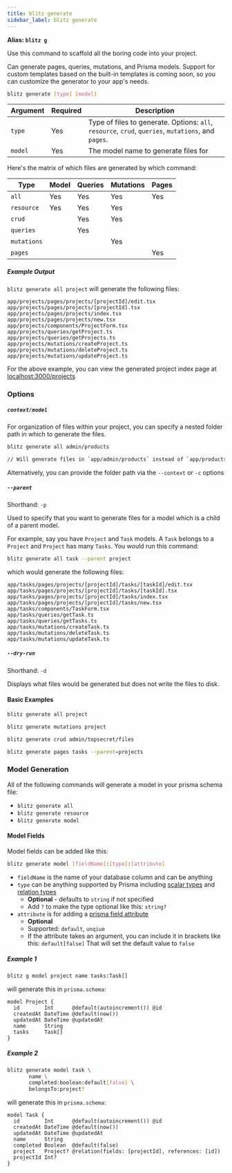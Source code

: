 ```yaml
---
title: blitz generate
sidebar_label: blitz generate
---
```


**Alias: `blitz g`**

Use this command to scaffold all the boring code into your project.

Can generate pages, queries, mutations, and Prisma models. Support for custom templates based on the built-in templates is coming soon, so you can customize the generator to your app's needs.

```bash
blitz generate [type] [model]
```

| Argument | Required | Description                                                                                         |
| -------- | -------- | --------------------------------------------------------------------------------------------------- |
| `type`   | Yes      | Type of files to generate. Options: `all`, `resource`, `crud`, `queries`, `mutations`, and `pages`. |
| `model`  | Yes      | The model name to generate files for                                                                |

Here's the matrix of which files are generated by which command:

| Type        | Model | Queries | Mutations | Pages |
| ----------- | ----- | ------- | --------- | ----- |
| `all`       | Yes   | Yes     | Yes       | Yes   |
| `resource`  | Yes   | Yes     | Yes       |       |
| `crud`      |       | Yes     | Yes       |       |
| `queries`   |       | Yes     |           |       |
| `mutations` |       |         | Yes       |       |
| `pages`     |       |         |           | Yes   |

##### Example Output

`blitz generate all project` will generate the following files:

```
app/projects/pages/projects/[projectId]/edit.tsx
app/projects/pages/projects/[projectId].tsx
app/projects/pages/projects/index.tsx
app/projects/pages/projects/new.tsx
app/projects/components/ProjectForm.tsx
app/projects/queries/getProject.ts
app/projects/queries/getProjects.ts
app/projects/mutations/createProject.ts
app/projects/mutations/deleteProject.ts
app/projects/mutations/updateProject.ts
```

For the above example, you can view the generated project index page at [localhost:3000/projects](http://localhost:3000/projects)

### Options

##### `context/model`

For organization of files within your project, you can specify a nested folder path in which to generate the files.

```bash
blitz generate all admin/products

// Will generate files in `app/admin/products` instead of `app/products`
```

Alternatively, you can provide the folder path via the `--context` or `-c` options

##### `--parent`

Shorthand: `-p`

Used to specify that you want to generate files for a model which is a child of a parent model.

For example, say you have `Project` and `Task` models. A `Task` belongs to a `Project` and `Project` has many `Tasks`. You would run this command:

```bash
blitz generate all task --parent project
```

which would generate the following files:

```
app/tasks/pages/projects/[projectId]/tasks/[taskId]/edit.tsx
app/tasks/pages/projects/[projectId]/tasks/[taskId].tsx
app/tasks/pages/projects/[projectId]/tasks/index.tsx
app/tasks/pages/projects/[projectId]/tasks/new.tsx
app/tasks/components/TaskForm.tsx
app/tasks/queries/getTask.ts
app/tasks/queries/getTasks.ts
app/tasks/mutations/createTask.ts
app/tasks/mutations/deleteTask.ts
app/tasks/mutations/updateTask.ts
```

##### `--dry-run`

Shorthand: `-d`

Displays what files would be generated but does not write the files to disk.

#### Basic Examples

```bash
blitz generate all project
```

```bash
blitz generate mutations project
```

```bash
blitz generate crud admin/topsecret/files
```

```bash
blitz generate pages tasks --parent=projects
```

### Model Generation

All of the following commands will generate a model in your prisma schema file:

- `blitz generate all`
- `blitz generate resource`
- `blitz generate model`

#### Model Fields

Model fields can be added like this:

```bash
blitz generate model [fieldName]:[type]:[attribute]
```

- `fieldName` is the name of your database column and can be anything
- `type` can be anything supported by Prisma including [scalar types](https://www.prisma.io/docs/reference/tools-and-interfaces/prisma-schema/data-model#scalar-types) and [relation types](https://www.prisma.io/docs/reference/tools-and-interfaces/prisma-schema/relations)
  - **Optional** - defaults to `string` if not specified
  - Add `?` to make the type optional like this: `string?`
- `attribute` is for adding a [prisma field attribute](https://www.prisma.io/docs/reference/tools-and-interfaces/prisma-schema/data-model#attributes)
  - **Optional**
  - Supported: `default`, `unqiue`
  - If the attribute takes an argument, you can include it in brackets like this: `default[false]` That will set the default value to `false`

##### Example 1

```bash
blitz g model project name tasks:Task[]
```

will generate this in `prisma.schema`:

```prisma
model Project {
  id        Int      @default(autoincrement()) @id
  createdAt DateTime @default(now())
  updatedAt DateTime @updatedAt
  name      String
  tasks     Task[]
}
```

##### Example 2

```bash
blitz generate model task \
       name \
       completed:boolean:default[false] \
       belongsTo:project?
```

will generate this in `prisma.schema`:

```prisma
model Task {
  id        Int      @default(autoincrement()) @id
  createdAt DateTime @default(now())
  updatedAt DateTime @updatedAt
  name      String
  completed Boolean  @default(false)
  project   Project? @relation(fields: [projectId], references: [id])
  projectId Int?
}
```
